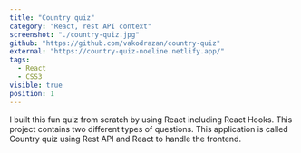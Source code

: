 ```yaml
---
title: "Country quiz"
category: "React, rest API context"
screenshot: "./country-quiz.jpg"
github: "https://github.com/vakodrazan/country-quiz"
external: "https://country-quiz-noeline.netlify.app/"
tags:
  - React
  - CSS3
visible: true
position: 1
---
```


I built this fun quiz from scratch by using React including React Hooks. This project contains two different types of questions. This application is called Country quiz using Rest API and React to handle the frontend.
